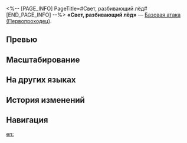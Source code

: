 <%-- [PAGE_INFO]
PageTitle=#Свет, разбивающий лёд#
[END_PAGE_INFO] --%>
{{Навык Инфобокс
|Название         = Свет, разбивающий лёд
|Изображение      = Навык Свет, разбивающий лёд.png
|Персонаж         = Первопроходец (Сохранение)
|Тип              = Базовая атака
|Тэг              = Взрывная атака
|УронСтойк        = 20 (основная цель)<br />10
|ЭнергияГен       = 30
|Энергия          = 
|Длительность     = 
|Описание         = Расходует 4 уровня Воли магмы и усиливает базовую атаку, которая наносит выбранному противнику огненный урон, равный {{Цвет|Выделенный|90%—146,25%}} от силы атаки Первопроходца, и огненный урон соседним целям , равный {{Цвет|Выделенный|36%—58,5%}} от силы атаки Первопроходца.
|Свойство1        = 
|Масштабирование1 = 
}}
'''«Свет, разбивающий лёд»''' — [[Базовая атака]] [[(Первопроходец)]].

==Превью==
{{Превью
|Файл = Свет, разбивающий лёд Превью
}}

==Масштабирование==
{{Масштабирование навыка
|90%;99%;108%;117%;126%;135%;146.25%;157.5%;168.75%;180%
|36%;39.6%;43.2%;46.8%;50.4%;54%;58.5%;63%;67.5%;72%
}}

==На других языках==
{{На других языках
|en   = Ice-Breaking Light
|zhs  = 穿彻坚冰的烈芒
|zht  = 穿徹堅冰的烈芒
|ja   = {{Rubi|堅氷|けんぴょう}}を{{Rubi|貫|つらぬ}}く{{Rubi|烈火|れっか}}
|ko   = 얼음을 관통하는 빛
|es   = Luz rompehielos
|fr   = Feu fendeur de glace
|ru   = Свет, разбивающий лёд
|th   = Ice-Breaking Light
|vi   = Tia Sáng Xuyên Băng
|de   = Eisbrechendes Licht
|id   = Ice-Breaking Light
|pt   = Luz Quebra-Gelo
}}

==История изменений==
{{История изменений|3.5}}

==Навигация==
{{Навык Навбокс|Первопроходец (Сохранение)}}

[[en:]]